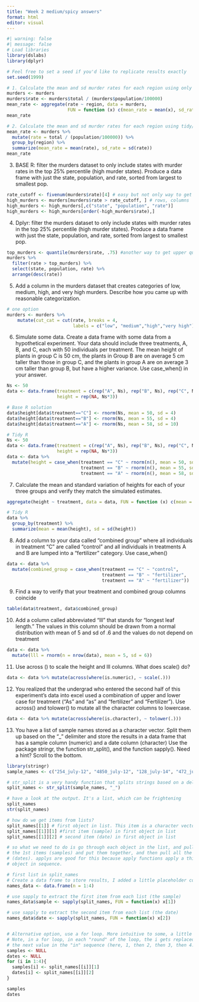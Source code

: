 ```yaml
---
title: "Week 2 medium/spicy answers"
format: html
editor: visual
---
```



```r
#| warning: false
#| message: false
# Load libraries 
library(dslabs)
library(dplyr)

# Feel free to set a seed if you'd like to replicate results exactly
set.seed(1999)
```

```r
# 1. Calculate the mean and sd murder rates for each region using only base r
murders <- murders
murders$rate <- murders$total / (murders$population/100000)
mean_rate <- aggregate(rate ~ region, data = murders, 
                       FUN = function (x) c(mean_rate = mean(x), sd_rate = sd(x)))
mean_rate

# 2. Calculate the mean and sd murder rates for each region using tidy/dplyr syntax
mean_rate <- murders %>% 
  mutate(rate = total / (population/100000)) %>% 
  group_by(region) %>% 
  summarize(mean_rate = mean(rate), sd_rate = sd(rate))
mean_rate

```
3. BASE R: filter the murders dataset to only include states with murder 
rates in the top 25% percentile (high murder states). Produce a data frame with
just the state, population, and rate, sorted from largest to smallest pop. 

```r
rate_cutoff <- fivenum(murders$rate)[4] # easy but not only way to get upper quartile
high_murders <- murders[murders$rate > rate_cutoff, ] # rows, columns
high_murders <- high_murders[,c("state", "population", "rate")]
high_murders <- high_murders[order(-high_murders$rate),]
```

4. Dplyr: filter the murders dataset to only include states with murder 
rates in the top 25% percentile (high murder states). Produce a data frame with
just the state, population, and rate, sorted from largest to smallest pop. 

```r
top_murders <- quantile(murders$rate, .75) #another way to get upper quartile
murders %>% 
  filter(rate > top_murders) %>% 
  select(state, population, rate) %>%
  arrange(desc(rate))
```

5. Add a column in the murders dataset that creates categories of 
low, medium, high, and very high murders. Describe how you came up 
with reasonable categorization. 

```r
# one option
murders <- murders %>% 
    mutate(cut_cat = cut(rate, breaks = 4, 
                         labels = c("low", "medium","high","very high")))
```

6. Simulate some data. Create a data frame with some data from a hypothetical experiment. Your data should include three treatments, A, B, and C, each with 50 individuals per treatment. The mean height of plants in group C is 50 cm, the plants in Group B are on average 5 cm taller than those in group C, and the plants in group A are on average 3 cm taller than group B, but have a higher variance. Use case_when() in your answer. 

```r
Ns <- 50
data <- data.frame(treatment = c(rep("A", Ns), rep("B", Ns), rep("C", Ns)),
                   height = rep(NA, Ns*3))

# Base R solution 
data$height[data$treatment=="C"] <- rnorm(Ns, mean = 50, sd = 4)
data$height[data$treatment=="B"] <- rnorm(Ns, mean = 55, sd = 4)
data$height[data$treatment=="A"] <- rnorm(Ns, mean = 58, sd = 10)

# Tidy R 
Ns <- 50
data <- data.frame(treatment = c(rep("A", Ns), rep("B", Ns), rep("C", Ns)),
                   height = rep(NA, Ns*3))
data <- data %>% 
  mutate(height = case_when(treatment == "C" ~ rnorm(n(), mean = 50, sd = 4),
                            treatment == "B" ~ rnorm(n(), mean = 55, sd = 4),
                            treatment == "A" ~ rnorm(n(), mean = 58, sd = 10)))
```

7. Calculate the mean and standard variation of heights for each of your three groups
and verify they match the simulated estimates.

```r
aggregate(height ~ treatment, data = data, FUN = function (x) c(mean = mean(x), sd = sd(x)))

# Tidy R
data %>% 
  group_by(treatment) %>% 
  summarize(mean = mean(height), sd = sd(height))
```

8. Add a column to your data called "combined group" where all individuals in 
treatment "C" are called "control" and all individuals in treatments A and B
are lumped into a "fertilizer" category. Use case_when() 

```r
data <- data %>% 
  mutate(combined_group = case_when(treatment == "C" ~ "control",
                                    treatment == "B" ~ "fertilizer",
                                    treatment == "A" ~ "fertilizer"))
```

9. Find a way to verify that your treatment and combined group columns coincide
```r
table(data$treatment, data$combined_group)
```

10. Add a column called abbreviated "lll" that stands for "longest leaf length."
The values in this column should be drawn from a normal distribution with mean of 5
and sd of .6 and the values do not depend on treatment 

```r
data <- data %>% 
  mutate(lll = rnorm(n = nrow(data), mean = 5, sd = 6))
```

11. Use across () to scale the height and lll columns. What does scale() do? 
```r
data <- data %>% mutate(across(where(is.numeric), ~ scale(.)))
```

12. You realized that the undergrad who entered the second half of this
experiment's data into excel used a combination of upper and lower case
for treatment ("As" and "as" and "fertilizer" and "Fertilizer"). Use
across() and tolower() to mutate all the character columns to lowercase.
```r
data <- data %>% mutate(across(where(is.character), ~ tolower(.)))
```

13. You have a list of sample names stored as a character vector.
Split them up based on the "_" delimiter and store the results in a data
frame that has a sample column (numeric) and a date column (character)
Use the package stringr, the function str_split(), and the function sapply().
Need a hint? Scroll to the bottom.

```r
library(stringr)
sample_names <- c("254_july-12", "4850_july-12", "128_july-14", "472_july-15")

# str_split is a very handy function that splits strings based on a delimiter, e.g, "_"
split_names <- str_split(sample_names, "_")

# have a look at the output. It's a list, which can be frightening 
split_names 
str(split_names)

# how do we get items from lists? 
split_names[[1]] # first object in list. This item is a character vector with two things
split_names[[1]][1] #first item (sample) in first object in list 
split_names[[1]][2] # second item (date) in first object in list 

# so what we need to do is go through each object in the list, and pull all
# the 1st items (samples) and put them together, and then pull all the second items
# (dates). applys are good for this because apply functions apply a thing to multiple 
# object in sequence. 

# first list in split_names 
# Create a data frame to store results, I added a little placeholder column
names_data <- data.frame(n = 1:4)

# use sapply to extract the first item from each list (the sample)
names_data$sample <- sapply(split_names, FUN = function(x) x[1])

# use sapply to extract the second item from each list (the date) 
names_data$date <- sapply(split_names, FUN = function(x) x[2])


# Alternative option, use a for loop. More intuitive to some, a little wordier.
# Note, in a for loop, in each "round" of the loop, the i gets replaced with 
# the next value in the "in" sequence (here, 1, then 2, then 3, then 4.)
samples <- NULL
dates <- NULL
for (i in 1:4){
  samples[i] <- split_names[[i]][1]
  dates[i] <- split_names[[i]][2]
}

samples
dates
```

